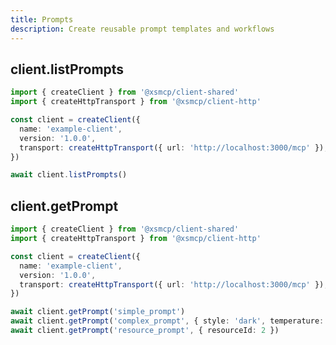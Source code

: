 ```yaml
---
title: Prompts
description: Create reusable prompt templates and workflows
---
```


## client.listPrompts

```ts
import { createClient } from '@xsmcp/client-shared'
import { createHttpTransport } from '@xsmcp/client-http'

const client = createClient({
  name: 'example-client',
  version: '1.0.0',
  transport: createHttpTransport({ url: 'http://localhost:3000/mcp' }),
})

await client.listPrompts()
```

## client.getPrompt

```ts
import { createClient } from '@xsmcp/client-shared'
import { createHttpTransport } from '@xsmcp/client-http'

const client = createClient({
  name: 'example-client',
  version: '1.0.0',
  transport: createHttpTransport({ url: 'http://localhost:3000/mcp' }),
})

await client.getPrompt('simple_prompt')
await client.getPrompt('complex_prompt', { style: 'dark', temperature: 42 })
await client.getPrompt('resource_prompt', { resourceId: 2 })
```
